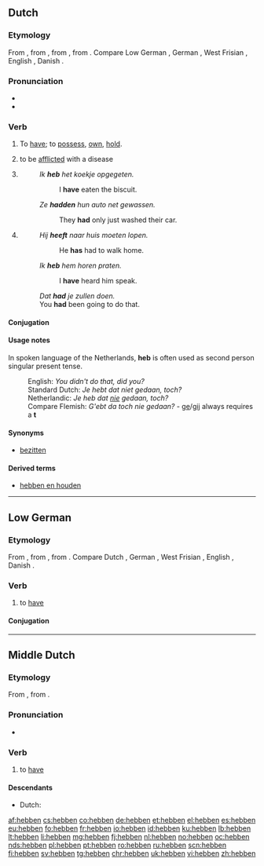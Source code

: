 ==Dutch==

===Etymology===
From {{etyl|dum|nl}} {{term|hebben|lang=dum}}, from {{etyl|odt|nl}} {{m|odt|hebban}}, from {{etyl|gem-pro|nl}} {{m|gem-pro|*habjaną}}, from {{etyl|ine-pro|nl}} {{m|ine-pro|*keh₂p-||to grasp}}. Compare Low German {{term|hebben|lang=nds}}, German {{term|haben|lang=de}}, West Frisian {{term|hawwe|lang=fy}}, English {{term|have|lang=en}}, Danish {{term|have|lang=da}}.

===Pronunciation===
* {{IPA|lang=nl|/ˈɦɛ.bə(n)/}}
* {{audio|Nl-hebben.ogg|audio|lang=nl}}

===Verb===
{{nl-verb|had|gehad}}

# {{context|transitive|lang=nl}} To [[have]]; to [[possess]], [[own]], [[hold]].
#: {{usex|'''Hebt''' u een minuut?|Do you '''have''' a minute?|lang=nl}}
# {{context|lang=nl|transitive|medicine}} to be [[afflict]]ed with a disease
#: {{usex|Ik '''heb''' longkanker.|I '''have''' lung cancer.|lang=nl}}
# {{context|lang=nl|transitive|auxiliary}} {{non-gloss definition|Used to form the [[perfect tense]] of the [[active voice]] of most verbs, together with a [[past participle]].}}
#: ''Ik '''heb''' het koekje opgegeten.''
#:: I '''have''' eaten the biscuit.
#: ''Ze '''hadden''' hun auto net gewassen.''
#:: They '''had''' only just washed their car.
# {{context|lang=nl|transitive|auxiliary}} {{non-gloss definition|Used to form the [[perfect tense]] with the [[modal verbs]] ([[kunnen]], [[zullen]], [[hoeven]], [[moeten]], [[mogen]], [[willen]], [[durven]], [[zien]], [[horen]]).}}
#: ''Hij '''heeft''' naar huis moeten lopen.''
#:: He '''has''' had to walk home.
#: ''Ik '''heb''' hem horen praten.''
#:: I '''have''' heard him speak.
#: ''Dat '''had''' je zullen doen.''
#: You '''had''' been going to do that.

====Conjugation====
{{nl-conj-irr|hebben}}

====Usage notes====
In spoken language of the Netherlands, '''heb''' is often used as second person singular present tense.
: English: ''You didn't do that, did you?''
: Standard Dutch: ''Je hebt dat niet gedaan, toch?''
: Netherlandic: ''Je heb dat [[nie#Dutch|nie]] gedaan, toch?''
: Compare Flemish: ''G'ebt da toch nie gedaan?'' - [[ge#Dutch|ge]]/[[gij]] always requires a '''t'''

====Synonyms====
* [[bezitten]]

====Derived terms====
* [[hebben en houden]]

----

==Low German==

===Etymology===
From {{etyl|osx|nds}} {{term|hebbian|lang=osx}}, from {{etyl|gem-pro|nds}} {{m|gem-pro|*habjaną}}, from {{etyl|ine-pro|nds}} {{m|ine-pro|*keh₂p-||to grasp}}. Compare Dutch {{term|hebben|lang=nl}}, German {{term|haben|lang=de}}, West Frisian {{term|hawwe|lang=fy}}, English {{term|have|lang=en}}, Danish {{term|have|lang=da}}.

===Verb===
{{head|nds|verb|third-person singular simple present|hett|past tense|harr|past participle|hatt|auxiliary verb|hebben}}

#  to [[have]]

====Conjugation====
{{nds-conj-table<!--
-->|head=''hebben'' (irregular verb)<!--

Present indicative
-->|heff<!--
-->|hest<!--
-->|hett<!--
-->|hebbt<!--

Past indicative
-->|harr<!--
-->|harrst<!--
-->|harr<!--
-->|harren<!--

Imperative
-->|hebb<!--
-->|hebbt<!--

Participles
-->|hebben<!--
-->|hatt<!--
-->}}

----

==Middle Dutch==

===Etymology===
From {{inh|dum|odt|hebban}}, from {{etyl|gem-pro|dum}} {{m|gem-pro|*habjaną}}.

===Pronunciation===
* {{IPA|lang=dum|/ˈhebːən/}}

===Verb===
{{dum-verb}}

# to [[have]]

====Descendants====
* Dutch: {{l|nl|hebben}}

[[af:hebben]]
[[cs:hebben]]
[[co:hebben]]
[[de:hebben]]
[[et:hebben]]
[[el:hebben]]
[[es:hebben]]
[[eu:hebben]]
[[fo:hebben]]
[[fr:hebben]]
[[io:hebben]]
[[id:hebben]]
[[ku:hebben]]
[[lb:hebben]]
[[lt:hebben]]
[[li:hebben]]
[[mg:hebben]]
[[fj:hebben]]
[[nl:hebben]]
[[no:hebben]]
[[oc:hebben]]
[[nds:hebben]]
[[pl:hebben]]
[[pt:hebben]]
[[ro:hebben]]
[[ru:hebben]]
[[scn:hebben]]
[[fi:hebben]]
[[sv:hebben]]
[[tg:hebben]]
[[chr:hebben]]
[[uk:hebben]]
[[vi:hebben]]
[[zh:hebben]]